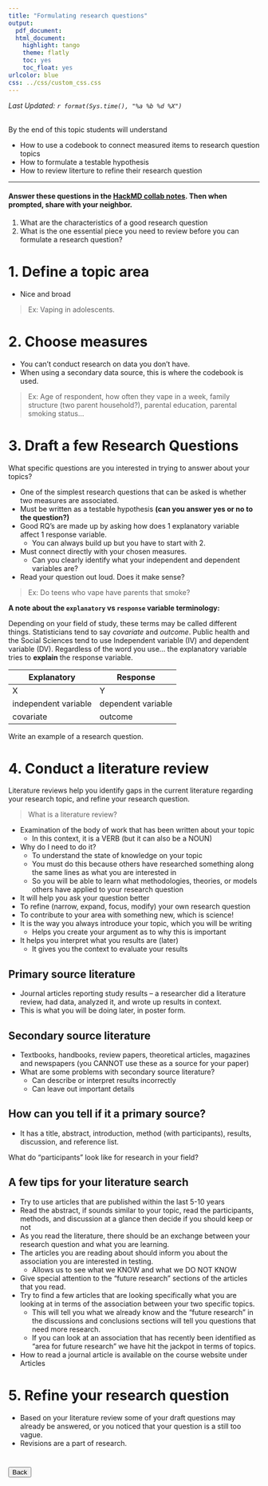 ```yaml
---
title: "Formulating research questions"
output:
  pdf_document: 
  html_document:
    highlight: tango
    theme: flatly
    toc: yes
    toc_float: yes
urlcolor: blue
css: ../css/custom_css.css
---
```


_Last Updated: `r format(Sys.time(), "%a %b %d %X")` _   
<br>


By the end of this topic students will understand 

* How to use a codebook to connect measured items to research question topics
* How to formulate a testable hypothesis
* How to review literture to refine their research question

---

<div class="alert-info">
#### Answer these questions in the [HackMD collab notes](https://hackmd.io/@norcalbiostat/02_rq). Then when prompted, share with your neighbor. 

1. What are the characteristics of a good research question
2. What is the one essential piece you need to review before you can formulate a research question?

</div>


# 1. Define a topic area
* Nice and broad

> Ex: Vaping in adolescents.

# 2. Choose measures
* You can't conduct research on data you don't have. 
* When using a secondary data source, this is where the codebook is used. 

> Ex: Age of respondent, how often they vape in a week, family structure (two parent household?), parental education, parental smoking status...

# 3. Draft a few Research Questions
What specific questions are you interested in trying to answer about your topics?

* One of the simplest research questions that can be asked is whether two measures are associated. 
* Must be written as a testable hypothesis **(can you answer yes or no to the question?)**
* Good RQ's are made up by asking how does 1 explanatory variable affect 1 response variable. 
    - You can always build up but you have to start with 2.
* Must connect directly with your chosen measures. 
    - Can you clearly identify what your independent and dependent variables are?
* Read your question out loud. Does it make sense? 

> Ex: Do teens who vape have parents that smoke? 

**A note about the `explanatory` vs `response` variable terminology:**

Depending on your field of study, these terms may be called different things. Statisticians tend to say _covariate_ and _outcome_. Public health and the Social Sciences tend to use Independent variable (IV) and dependent variable (DV). Regardless of the word you use... the explanatory variable tries to **explain** the response variable. 

| Explanatory          | Response           |
|----------------------|--------------------|
| X                    | Y                  |
| independent variable | dependent variable |
| covariate            | outcome            |



<div class="alert-info">

Write an example of a research question.

</div>



# 4. Conduct a literature review

Literature reviews help you identify gaps in the current literature regarding your research topic, and refine your research question. 

> What is a literature review?

* Examination of the body of work that has been written about your topic
    - In this context, it is a VERB (but it can also be a NOUN)
* Why do I need to do it?
    - To understand the state of knowledge on your topic
    - You must do this because others have researched something along the same lines as what you are interested in
    - So you will be able to learn what methodologies, theories, or models others have applied to your research question
* It will help you ask your question better
* To refine (narrow, expand, focus, modify) your own research question 
* To contribute to your area with something new, which is science!
* It is the way you always introduce your topic, which you will be writing
    - Helps you create your argument as to why this is important
* It helps you interpret what you results are (later)
    - It gives you the context to evaluate your results



## Primary source literature
* Journal articles reporting study results – a researcher did a literature review, had data, analyzed it, and wrote up results in context.
* This is what you will be doing later, in poster form. 

## Secondary source literature
* Textbooks, handbooks, review papers, theoretical articles, magazines and newspapers (you CANNOT use these as a source for your paper)
* What are some problems with secondary source literature? 
    - Can describe or interpret results incorrectly
    - Can leave out important details


## How can you tell if it a primary source? 
* It has a title, abstract, introduction, method (with participants), results, discussion, and reference list.



<div class="alert-info">

What do "participants" look like for research in your field?

</div>


## A few tips for your literature search

* Try to use articles that are published within the last 5-10 years
* Read the abstract, if sounds similar to your topic, read the participants, methods, and discussion at a glance then decide if you should keep or not
* As you read the literature, there should be an exchange between your research question and what you are learning. 
* The articles you are reading about should inform you about the association you are interested in testing.
    - Allows us to see what we KNOW and what we DO NOT KNOW
* Give special attention to the "future research" sections of the articles that you read. 
* Try to find a few articles that are looking specifically what you are looking at in terms of the association between your two specific topics.
    - This will tell you what we already know and the "future research" in the discussions and conclusions sections will tell you questions that need more research.
    - If you can look at an association that has recently been identified as "area for future research" we have hit the jackpot in terms of topics.
* How to read a journal article is available on the course website under Articles


# 5. Refine your research question

* Based on your literature review some of your draft questions may already be answered, or you noticed that your question is a still too vague. 
* Revisions are a part of research. 


# <a href="https://norcalbiostat.github.io/MATH615/"><button type="button">Back</button> </a>

